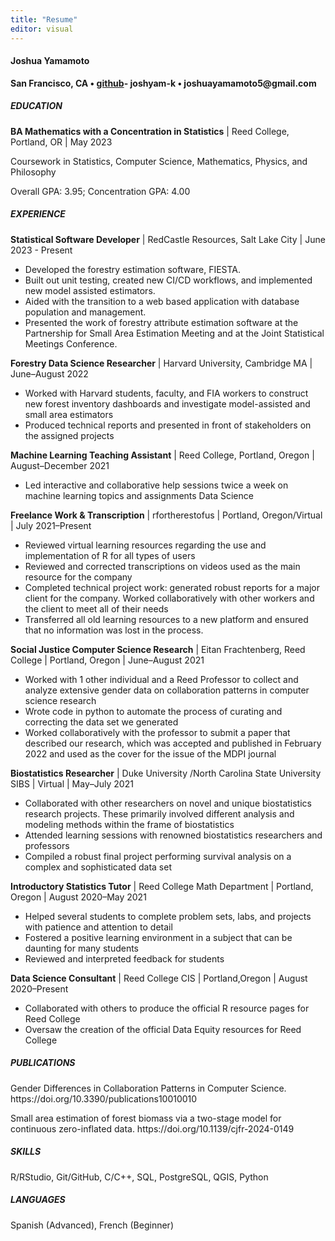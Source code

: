 ```yaml
---
title: "Resume"
editor: visual
---
```


#### Joshua Yamamoto

**San Francisco, CA • [github](https://github.com/joshyam-k)- joshyam-k • joshuayamamoto5\@gmail.com**

##### EDUCATION

**BA Mathematics with a Concentration in Statistics** \| Reed College, Portland, OR \| May 2023

Coursework in Statistics, Computer Science, Mathematics, Physics, and Philosophy

Overall GPA: 3.95; Concentration GPA: 4.00

##### EXPERIENCE

**Statistical Software Developer** \| RedCastle Resources, Salt Lake City \| June 2023 - Present

-  Developed the forestry estimation software, FIESTA.
-  Built out unit testing, created new CI/CD workflows, and implemented new model assisted estimators.
-  Aided with the transition to a web based application with database population and management.
-  Presented the work of forestry attribute estimation software at the Partnership for Small Area Estimation Meeting and at the Joint Statistical Meetings Conference.

**Forestry Data Science Researcher** \| Harvard University, Cambridge MA \| June--August 2022

-   Worked with Harvard students, faculty, and FIA workers to construct new forest inventory dashboards and investigate model-assisted and small area estimators
-   Produced technical reports and presented in front of stakeholders on the assigned projects

**Machine Learning Teaching Assistant** \| Reed College, Portland, Oregon \| August--December 2021

-   Led interactive and collaborative help sessions twice a week on machine learning topics and assignments Data Science

**Freelance Work & Transcription** \| rfortherestofus \| Portland, Oregon/Virtual \| July 2021--Present

-   Reviewed virtual learning resources regarding the use and implementation of R for all types of users
-   Reviewed and corrected transcriptions on videos used as the main resource for the company
-   Completed technical project work: generated robust reports for a major client for the company. Worked collaboratively with other workers and the client to meet all of their needs
-   Transferred all old learning resources to a new platform and ensured that no information was lost in the process.

**Social Justice Computer Science Research** \| Eitan Frachtenberg, Reed College \| Portland, Oregon \| June--August 2021

-   Worked with 1 other individual and a Reed Professor to collect and analyze extensive gender data on collaboration patterns in computer science research
-   Wrote code in python to automate the process of curating and correcting the data set we generated
-   Worked collaboratively with the professor to submit a paper that described our research, which was accepted and published in February 2022 and used as the cover for the issue of the MDPI journal

**Biostatistics Researcher** \| Duke University /North Carolina State University SIBS \| Virtual \| May--July 2021

-   Collaborated with other researchers on novel and unique biostatistics research projects. These primarily involved different analysis and modeling methods within the frame of biostatistics
-   Attended learning sessions with renowned biostatistics researchers and professors
-   Compiled a robust final project performing survival analysis on a complex and sophisticated data set

**Introductory Statistics Tutor** \| Reed College Math Department \| Portland, Oregon \| August 2020--May 2021

-   Helped several students to complete problem sets, labs, and projects with patience and attention to detail
-   Fostered a positive learning environment in a subject that can be daunting for many students
-   Reviewed and interpreted feedback for students

**Data Science Consultant** \| Reed College CIS \| Portland,Oregon \| August 2020--Present

-   Collaborated with others to produce the official R resource pages for Reed College
-   Oversaw the creation of the official Data Equity resources for Reed College

##### PUBLICATIONS

Gender Differences in Collaboration Patterns in Computer Science. https://doi.org/10.3390/publications10010010

Small area estimation of forest biomass via a two-stage model for continuous zero-inflated data. https://doi.org/10.1139/cjfr-2024-0149


##### SKILLS

 R/RStudio, Git/GitHub, C/C++, SQL, PostgreSQL,  QGIS, Python

##### LANGUAGES

Spanish (Advanced), French (Beginner)

